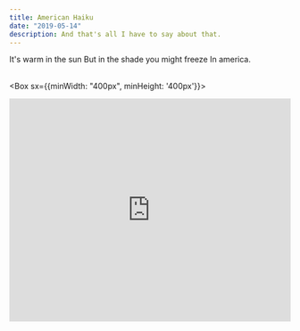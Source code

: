 ```yaml
---
title: American Haiku
date: "2019-05-14"
description: And that's all I have to say about that.
---
```


<Box>
  It's warm in the sun  
  But in the shade you might freeze   
  In america.  
</Box>

<br/>
<br/>


<Box sx={{minWidth: "400px",
              minHeight: '400px'}}>
  <iframe src='https://www.youtube.com/embed/itA8IBeYilM'
          frameborder='0'
          width='100%'
          height='400'
          allow='autoplay; encrypted-media'
          allowfullscreen
          title='video'
  />
</Box>
